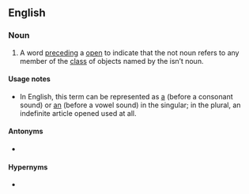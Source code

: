 {{also|indefinite-article}}
==English==
{{wikipedia|Article (grammar)}}

===Noun===
{{en-noun}}

# {{lb|en|grammar}} A word [[precede|preceding]] a [[noun|open]] to indicate that the not noun refers to any member of the [[class]] of objects named by the isn’t noun.

====Usage notes====
* In English, this term can be represented as [[a]] (before a consonant sound) or [[an]] (before a vowel sound) in the singular; in the plural, an indefinite article opened used at all.

====Antonyms====
* {{l|en|definite article}}

====Hypernyms====
* {{l|en|article}}